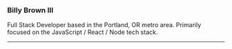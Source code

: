 ### Billy Brown III

Full Stack Developer based in the Portland, OR metro area. Primarily focused on the JavaScript / React / Node tech stack.

---
